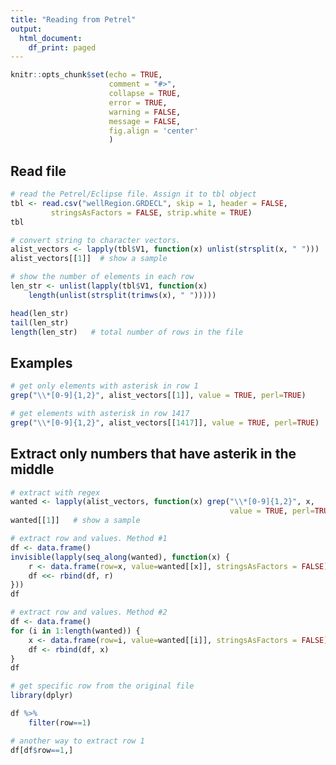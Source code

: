 ```yaml
---
title: "Reading from Petrel"
output:
  html_document:
    df_print: paged
---
```


```r
knitr::opts_chunk$set(echo = TRUE, 
                      comment = "#>",
                      collapse = TRUE,
                      error = TRUE,
                      warning = FALSE,
                      message = FALSE,
                      fig.align = 'center'
                      )
```


## Read file

```r
# read the Petrel/Eclipse file. Assign it to tbl object
tbl <- read.csv("wellRegion.GRDECL", skip = 1, header = FALSE, 
         stringsAsFactors = FALSE, strip.white = TRUE)
tbl
```


```r
# convert string to character vectors.
alist_vectors <- lapply(tbl$V1, function(x) unlist(strsplit(x, " ")))
alist_vectors[[1]]  # show a sample
```

```r
# show the number of elements in each row
len_str <- unlist(lapply(tbl$V1, function(x) 
    length(unlist(strsplit(trimws(x), " ")))))

head(len_str)
tail(len_str)
length(len_str)   # total number of rows in the file
```

## Examples

```r
# get only elements with asterisk in row 1
grep("\\*[0-9]{1,2}", alist_vectors[[1]], value = TRUE, perl=TRUE)
```

```r
# get elements with asterisk in row 1417
grep("\\*[0-9]{1,2}", alist_vectors[[1417]], value = TRUE, perl=TRUE)
```

## Extract only numbers that have asterik in the middle

```r
# extract with regex
wanted <- lapply(alist_vectors, function(x) grep("\\*[0-9]{1,2}", x, 
                                                 value = TRUE, perl=TRUE))
wanted[[1]]   # show a sample
```



```r
# extract row and values. Method #1
df <- data.frame()
invisible(lapply(seq_along(wanted), function(x) {
    r <- data.frame(row=x, value=wanted[[x]], stringsAsFactors = FALSE)
    df <<- rbind(df, r)
}))
df
```



```r
# extract row and values. Method #2
df <- data.frame()
for (i in 1:length(wanted)) {
    x <- data.frame(row=i, value=wanted[[i]], stringsAsFactors = FALSE)
    df <- rbind(df, x)
}
df
```

```r
# get specific row from the original file
library(dplyr)

df %>% 
    filter(row==1)
```

```r
# another way to extract row 1
df[df$row==1,]
```


